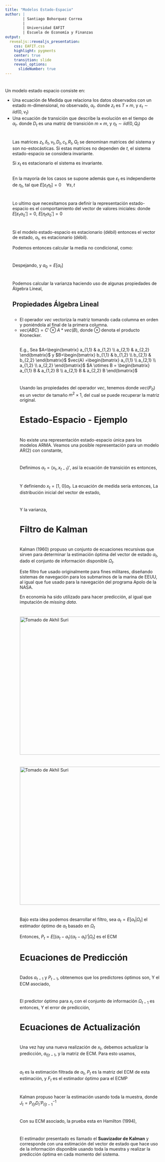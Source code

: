 ---
title: "Modelos Estado-Espacio"
author: |
        | Santiago Bohorquez Correa
        |
        | Universidad EAFIT
        | Escuela de Economía y Finanzas
output:
  revealjs::revealjs_presentation:
    css: EAFIT.css
    highlight: pygments
    center: true
    transition: slide
    reveal_options:
      slideNumber: true
---


#

Un modelo estado espacio consiste en:

<ul>
<li> Una ecuación de Medida que relaciona los datos observados con un estado m-dimensional, no observado, $\alpha_t$.
        \begin{equation}
            x_t = z_t \alpha_t + \delta_t + \varepsilon_t
        \end{equation}
        donde $z_t$ es $T \times m$, y $\varepsilon_t \sim iid(0,\nu_t)$ </li>
<li> Una ecuación de transición que describe la evolución en el tiempo de $\alpha_t$. 
        \begin{equation}
            \alpha_t = D_t \alpha_{t-1} + c_t + R_t \eta_t
        \end{equation}
        donde $D_t$ es una matriz de transición $m \times m$, y $\eta_t \sim iid(0,Q_t)$ </li>
 
#

Las matrices $z_t, \delta_t, \nu_t, D_t, c_t, R_t, Q_t$ se denominan matrices del sistema y son no-estocásticas.
Si estas matrices no dependen de $t$, el sistema estado-espacio se considera invariante.

Si $x_t$ es estacionario el sistema es invariante.

##

En la mayoría de los casos se supone además que $\varepsilon_t$ es independiente de $\eta_t$, tal que $E[\varepsilon_t \eta_t] = 0 \quad \forall s,t$

#

Lo ultimo que necesitamos para definir la representación estado-espacio es el comportamiento del vector de valores iniciales:
    \begin{equation}
        \alpha_0 \sim N(a_0,P_0)
    \end{equation}
    donde $E[\varepsilon_t \alpha_0'] = 0$, $E[\eta_t \alpha_0'] = 0$

#

Si el modelo estado-espacio es estacionario (débil) entonces el vector de estado, $\alpha_t$, es estacionario (débil).

Podemos entonces calcular la media no condicional, como:
    \begin{equation}
        E[\alpha_t] = D E[\alpha_{t-1}] + c 
    \end{equation}

#

 Despejando,
        \begin{equation}
        E[\alpha_t] = (I_m - D)^{-1} c 
    \end{equation}
    y $a_0=E[\alpha_t]$

#

Podemos calcular la varianza haciendo uso de algunas propiedades de Álgebra Lineal,
    \begin{align*}
        P_0 & = Var(\alpha_t) = Var[D \alpha_{t-1} + c_t + R_t \eta_t] \\
        P_0 & = D \ Var(\alpha_{t-1}) D' + Var(c_t) + R \ Var(\eta_t) R'\\
        P_0 & = D P_0 D' +  R Q R' \\
    vec(P_0) & = vec(D P_0 D') +  vec(R Q R')
    \end{align*}
    
## Propiedades Álgebra Lineal

##

<ul>
<li> El operador $vec$ vectoriza la matriz tomando cada columna en orden y poniéndola al final de la primera columna.</li>
<li> $vec(ABC) = C' \otimes A * vec(B)$, donde $\otimes$ denota el producto Kronecker.</li>
    
##

E.g., Sea $A=\begin{bmatrix}
 a_{1,1} & a_{1,2} \\ 
 a_{2,1} & a_{2,2} 
\end{bmatrix}$ y
$B=\begin{bmatrix}
 b_{1,1} & b_{1,2} \\ 
 b_{2,1} & b_{2,2} 
\end{bmatrix}$
$vec(A) =\begin{bmatrix}
 a_{1,1} \\ 
 a_{2,1} \\ 
 a_{1,2} \\
 a_{2,2} 
\end{bmatrix}$ 
$A \otimes B = \begin{bmatrix}
 a_{1,1} B & a_{1,2} B \\ 
 a_{2,1} B & a_{2,2} B 
\end{bmatrix}$

#

Usando las propiedades del operador $vec$, tenemos
        \begin{align*}
         vec(P_0) & = D \otimes  D' \ vec(P_0) +  vec(R Q R') \\
         vec(P_0) & = (I_m -  D \otimes  D')^{-1}   vec(R Q R')
    \end{align*}
donde $vec(P_0)$ es un vector de tamaño $m^2 \times 1$, del cual se puede recuperar la matriz original.
    


# Estado-Espacio - Ejemplo

#

No existe una representación estado-espacio única para los modelos ARMA. Veamos una posible representación para un modelo AR(2) con constante,
    \begin{equation}
        x_t = \delta + \phi_1 x_{t-1} + \phi_2 x_{t-2} + \varepsilon_t
    \end{equation}

#

Definimos $\alpha_t = (x_t,x_{t-1})'$, así la ecuación de transición es entonces,
    \begin{align*}
     \alpha_t&  = D \alpha_{t-1} + c + R \eta_t \\
        \begin{bmatrix}
            x_t \\
            x_{t-1}
        \end{bmatrix} & = \begin{bmatrix}
            \phi_1 & \phi_2 \\
            1 & 0
        \end{bmatrix} \begin{bmatrix}
            x_{t-1} \\
            x_{t-2}
        \end{bmatrix}  + \begin{bmatrix}
           \delta \\
            0
        \end{bmatrix} + \begin{bmatrix}
            1 \\
            0
        \end{bmatrix} \eta_t
    \end{align*}

#

Y definiendo $x_t = [1, \ 0] \alpha_t$. La ecuación de medida sería entonces,
    \begin{align*}
           x_t = z_t \alpha_t + \delta_t + \varepsilon_t \\
           x_t = [1, \ 0] \alpha_t + 0 + 0
    \end{align*}
La distribución inicial del vector de estado,
    \begin{equation}
        a_0 = \begin{bmatrix}
            \frac{\delta}{1 - \phi_1 - \phi_2} \\
            \frac{\delta}{1 - \phi_1 - \phi_2} 
        \end{bmatrix}
    \end{equation}

#

Y la varianza,
\begin{equation}
        vec(P_0) = \begin{bmatrix}
            1 - \phi_1^2 & - \phi_1\phi_2 & -\phi_1\phi_2 & - \phi_2^2 \\
            - \phi_1 & 1 & - \phi_2 & 0 \\
            - \phi_1& - \phi_2 & 1 & 0 \\
            -1 & 0 & 0 & 1
\end{bmatrix}
\end{equation}


# Filtro de Kalman

# 

Kalman (1960) propuso un conjunto de ecuaciones recursivas que sirven para determinar la estimación óptima del vector de estado $\alpha_t$, dado el conjunto de información disponible $\Omega_t$.

Este filtro fue usado originalmente para fines militares, diseñando sistemas de navegación para los submarinos de la marina de EEUU, al igual que fue usado para la navegación del programa Apolo de la NASA.

En economía ha sido utilizado para hacer predicción, al igual que imputación de *missing data*.

#

<img src="img/Kalman1.png" alt="Tomado de Akhil Suri" width="900" height="450">

#

<img src="img/Kalman2.png" alt="Tomado de Akhil Suri" width="900" height="450">

#
Bajo esta idea podemos desarrollar el filtro, sea $a_t = E[\alpha_t | \Omega_t]$ el estimador óptimo de $\alpha_t$ basado en $\Omega_t$

Entonces, $P_t = E[(\alpha_t - a_t)(\alpha_t - a_t)'| \Omega_t]$ es el ECM


# Ecuaciones de Predicción

#

Dados $a_{t-1}$ y $P_{t-1}$, obtenemos que los predictores óptimos son,
    \begin{equation}
        a_{t|t-1} = E[\alpha_t | \Omega_{t-1}] = D_t a_{t-1} + c_t
    \end{equation}
Y el ECM asociado,
    \begin{equation}
        P_{t|t-1} = E[(\alpha_t - a_t)(\alpha_t - a_t)'| \Omega_{t-1}] = D_t P_{t-1} D_t' + R_t Q_t R_t'
    \end{equation}

#

El predictor óptimo para $x_t$ con el conjunto de información $\Omega_{t-1}$ es entonces,
    \begin{equation}
        x_{t|t-1} = z_t a_{t|t-1} + \delta_t
    \end{equation}
Y el error de predicción,
    \begin{equation}
     v_t = x_t -  x_{t|t-1} =  x_t- z_t a_{t} + \delta_t = z_t (\alpha_t - a_{t|t-1}) + \varepsilon_t
    \end{equation}
    

# Ecuaciones de Actualización

#

Una vez hay una nueva realización de $x_t$, debemos actualizar la predicción, $a_{t|t-1}$, y la matriz de ECM. Para esto usamos,
    \begin{align*}
          a_{t} & = a_{t|t-1} +  P_{t|t-1} z_t'F_t^{-1} (x_t - z_t a_{t|t-1} - \delta_t) \\
               & = a_{t|t-1} +  P_{t|t-1} z_t'F_t^{-1} v_t \\
         P_t & = P_{t|t-1} - P_{t|t-1} z_t'F_t^{-1} z_t P_{t|t-1}
    \end{align*}
    

#
$a_t$ es la estimación filtrada de $\alpha_t$, $P_t$ es la matriz del ECM de esta estimación, y $F_t$ es el estimador óptimo para el ECMP

#

Kalman propuso hacer la estimación usando toda la muestra,
    \begin{equation}
         a_{t|T} = E[\alpha_t | \Omega_{T}]  = a_{t|t} + J_t ( a_{t+1|T} - a_{t+1|t})
    \end{equation}
    donde $J_t = P_{t|t} D_t' P_{t|t-1}^{-1}$

#

Con su ECM asociado, la prueba esta en Hamilton (1994), 
        \begin{equation}
         P_{t|T} =  P_{t|t} + J_t ( P_{t+1|T} - P_{t+1|t}) J_t'
    \end{equation}
    
#

El estimador presentado es llamado el **Suavizador de Kalman** y corresponde con una estimación del vector de estado que hace uso de la información disponible usando toda la muestra y realizar la predicción óptima en cada momento del sistema.


